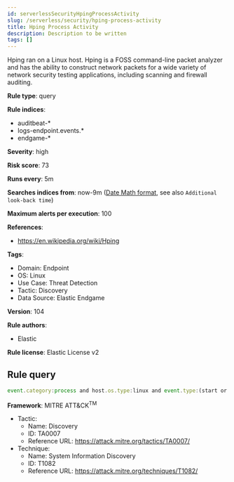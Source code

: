```yaml
---
id: serverlessSecurityHpingProcessActivity
slug: /serverless/security/hping-process-activity
title: Hping Process Activity
description: Description to be written
tags: []
---
```


<div id="hping-process-activity"></div>

Hping ran on a Linux host. Hping is a FOSS command-line packet analyzer and has the ability to construct network packets for a wide variety of network security testing applications, including scanning and firewall auditing.

**Rule type**: query

**Rule indices**: 

* auditbeat-*
* logs-endpoint.events.*
* endgame-*

**Severity**: high

**Risk score**: 73

**Runs every**: 5m

**Searches indices from**: now-9m ([Date Math format](((ref))/common-options.html#date-math), see also <DocLink id="serverlessSecurityRulesUiCreate" section="set-the-rules-schedule">`Additional look-back time`</DocLink>)

**Maximum alerts per execution**: 100

**References**: 

* https://en.wikipedia.org/wiki/Hping

**Tags**: 

* Domain: Endpoint
* OS: Linux
* Use Case: Threat Detection
* Tactic: Discovery
* Data Source: Elastic Endgame

**Version**: 104

**Rule authors**: 

* Elastic

**Rule license**: Elastic License v2

## Rule query

```js
event.category:process and host.os.type:linux and event.type:(start or process_started) and process.name:(hping or hping2 or hping3)

```

**Framework**: MITRE ATT&CK<sup>TM</sup>

* Tactic:
    * Name: Discovery
    * ID: TA0007
    * Reference URL: https://attack.mitre.org/tactics/TA0007/
* Technique:
    * Name: System Information Discovery
    * ID: T1082
    * Reference URL: https://attack.mitre.org/techniques/T1082/

